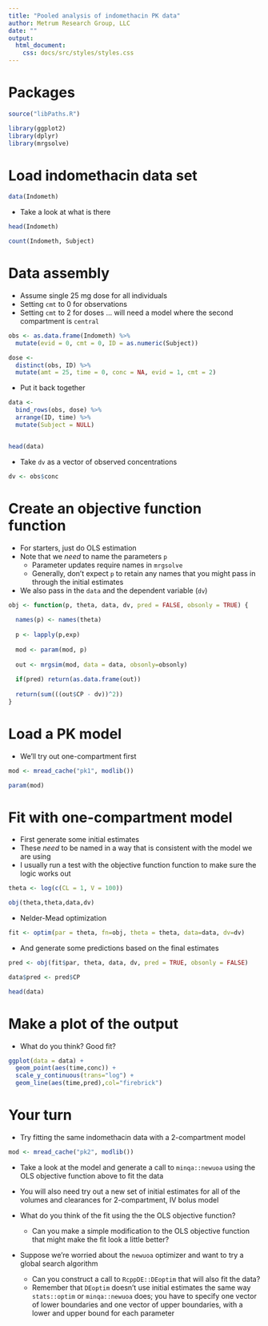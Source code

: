 ```yaml
--- 
title: "Pooled analysis of indomethacin PK data"
author: Metrum Research Group, LLC
date: ""
output: 
  html_document:
    css: docs/src/styles/styles.css
---
```


# Packages

```r
source("libPaths.R")

library(ggplot2)
library(dplyr)
library(mrgsolve)
```

# Load indomethacin data set
```r
data(Indometh)
```

- Take a look at what is there
```r
head(Indometh)

count(Indometh, Subject)
```

# Data assembly 

- Assume single 25 mg dose for all individuals
- Setting `cmt` to 0 for observations
- Setting `cmt` to 2 for doses ... will need a model 
where the second compartment is `central`

```r
obs <- as.data.frame(Indometh) %>% 
  mutate(evid = 0, cmt = 0, ID = as.numeric(Subject)) 

dose <- 
  distinct(obs, ID) %>% 
  mutate(amt = 25, time = 0, conc = NA, evid = 1, cmt = 2)
```

- Put it back together 

```r
data <- 
  bind_rows(obs, dose) %>% 
  arrange(ID, time) %>%
  mutate(Subject = NULL)


head(data)
```


- Take `dv` as a vector of observed concentrations

```r
dv <- obs$conc
```


# Create an objective function function

- For starters, just do OLS estimation
- Note that we _need_ to name the parameters `p`
    - Parameter updates require names in `mrgsolve`
    - Generally, don't expect `p` to retain any names that you might
    pass in through the initial estimates
- We also pass in the `data` and the dependent variable (`dv`)

```r
obj <- function(p, theta, data, dv, pred = FALSE, obsonly = TRUE) {
  
  names(p) <- names(theta)
  
  p <- lapply(p,exp)
  
  mod <- param(mod, p)
  
  out <- mrgsim(mod, data = data, obsonly=obsonly)
  
  if(pred) return(as.data.frame(out))
  
  return(sum(((out$CP - dv))^2))
}
```

# Load a PK model 

- We'll try out one-compartment first
```r
mod <- mread_cache("pk1", modlib())

param(mod)
```

# Fit with one-compartment model

- First generate some initial estimates
- These _need_ to be named in a way that is consistent with
the model we are using
- I usually run a test with the objective function function to 
make sure the logic works out

```r
theta <- log(c(CL = 1, V = 100))

obj(theta,theta,data,dv)
```

- Nelder-Mead optimization
```r
fit <- optim(par = theta, fn=obj, theta = theta, data=data, dv=dv)
```

- And generate some predictions based on the final estimates
```r
pred <- obj(fit$par, theta, data, dv, pred = TRUE, obsonly = FALSE)

data$pred <- pred$CP

head(data)
```

# Make a plot of the output

- What do you think?  Good fit?

```r
ggplot(data = data) + 
  geom_point(aes(time,conc)) + 
  scale_y_continuous(trans="log") + 
  geom_line(aes(time,pred),col="firebrick")
```

# Your turn

- Try fitting the same indomethacin data with a 2-compartment model

```r
mod <- mread_cache("pk2", modlib())
```

- Take a look at the model and generate a call to `minqa::newuoa` using 
the OLS objective function above to fit the data

- You will also need try out a new set of initial estimates for all of
the volumes and clearances for 2-compartment, IV bolus model

- What do you think of the fit using the the OLS objective function?
    - Can you make a simple modification to the OLS objective function
    that might make the fit look a little better?

- Suppose we're worried about the `newuoa` optimizer and want to 
try a global search algorithm
    - Can you construct a call to `RcppDE::DEoptim` that will also 
    fit the data?
    - Remember that `DEoptim` doesn't use initial estimates the 
    same way `stats::optim` or `minqa::newuoa` does; you have to 
    specify one vector of lower boundaries and one vector of 
    upper boundaries, with a lower and upper bound for each parameter

